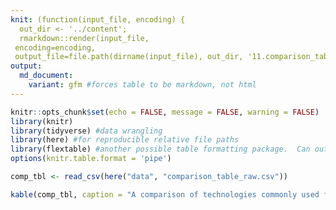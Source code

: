```yaml
---
knit: (function(input_file, encoding) {
  out_dir <- '../content';
  rmarkdown::render(input_file,
 encoding=encoding,
 output_file=file.path(dirname(input_file), out_dir, '11.comparison_table.md'))})
output: 
  md_document:
    variant: gfm #forces table to be markdown, not html
---
```


```r
knitr::opts_chunk$set(echo = FALSE, message = FALSE, warning = FALSE)
library(knitr)
library(tidyverse) #data wrangling
library(here) #for reproducible relative file paths
library(flextable) #another possible table formatting package.  Can output to html, word, powerpoint, pdf.  Supports cell merging
options(knitr.table.format = 'pipe')
```

<!--DO NOT EDIT. Generated from R/comparison_table.Rmd, so edit that and render it to make changes.  This should get tacked on to the end of 09.figures-tables.md when compiled by Manubot -->

```r
comp_tbl <- read_csv(here("data", "comparison_table_raw.csv"))
```


```r
kable(comp_tbl, caption = "A comparison of technologies commonly used for collaborating on research in Ecology and Evolutionary Biology. In the first column, we group platforms for collaboration into broad guilds. The second column lists the platform for collaboration. The remaining columns indicate whether the platform for collaboration includes certain features {#tbl:compare}")
```

<!-- An example citation of this table (Table @tbl:compare). -->


